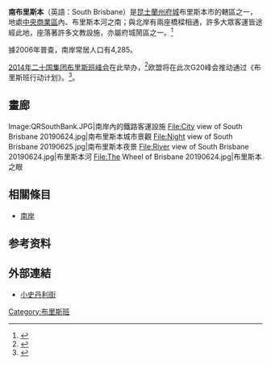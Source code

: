 {{Infobox Australian Place | type = suburb
| name = 南布里斯本
| city = 布里斯本
| state = qld
| image = Brisbane River1.jpg
| caption = South Brisbane is dominated by riverside high-rise apartments.
| lga = [[布里斯本|布里斯本]]達敦園
| postcode = 4101
| pop = 4,285
| pop_footnotes =（2006年）<ref>[http://www.censusdata.abs.gov.au/ABSNavigation/prenav/ProductSelect?newproducttype=QuickStats&btnSelectProduct=View+QuickStats+%3E&collection=Census&period=2006&areacode=SSC31491&geography=&method=&productlabel=&producttype=&topic=&navmapdisplayed=true&javascript=true&breadcrumb=LP&topholder=0&leftholder=0&currentaction=201&action=401&textversion=false 2006 Census QuickStats : South Brisbane (Brisbane City) (State Suburb)<!-- Bot generated title -->]</ref>
| area = 2.0
}}

'''南布里斯本'''（英語：South Brisbane）是[[昆士蘭州|昆士蘭州]][[府城|府城]]布里斯本市的轄區之一，地處[[中央商務區|中央商業區]]內、布里斯本河之南；與北岸有兩座橋樑相通，許多大眾客運皆途經此地，座落著許多文教設施，亦屬府城鬧區之一。<ref>{{Cite news |url=http://world.chinadaily.com.cn/2014-11/15/content_18919531.htm |title=澳媒：关于G20，你需要知道的七项抗议 - 中文国际 - 中国日报网 |accessdate=2021-11-12 |archive-date=2021-11-12 |archive-url=https://web.archive.org/web/20211112165033/http://world.chinadaily.com.cn/2014-11/15/content_18919531.htm }}</ref>

據2006年普查，南岸常居人口有4,285。

[[2014年二十国集团布里斯班峰会|2014年二十国集团布里斯班峰会]]在此举办，<ref>{{Cite news |url=http://covid-19.chinadaily.com.cn/hqsj/ssrd/2014-11-14/content_12715942.html |title=布里斯班市区迎接G20- 中国日报网 |accessdate=2021-11-12 |archive-date=2021-11-12 |archive-url=https://web.archive.org/web/20211112150518/http://covid-19.chinadaily.com.cn/hqsj/ssrd/2014-11-14/content_12715942.html }}</ref>欧盟将在此次G20峰会推动通过《布里斯班行动计划》。<ref>{{Cite news |url=https://china.huanqiu.com/article/9CaKrnJFO5F |title=欧盟将在G20峰会推动通过《布里斯班行动计划》 |accessdate=2021-11-12 |archive-date=2021-11-12 |archive-url=https://web.archive.org/web/20211112061330/https://china.huanqiu.com/article/9CaKrnJFO5F }}</ref>。

==畫廊==
<gallery>
Image:QRSouthBank.JPG|南岸內的鐵路客運設施
File:City view of South Brisbane 20190624.jpg|南布里斯本城市景觀
File:Night view of South Brisbane 20190625.jpg|南布里斯本夜景
File:River view of South Brisbane 20190624.jpg|布里斯本河
File:The Wheel of Brisbane 20190624.jpg|布里斯本之眼

</gallery>

==相關條目==
* [[南岸_(昆士蘭州)|南岸]]

==参考资料==
{{Reflist}}

==外部連結==
* [https://web.archive.org/web/20090611050846/http://littlestanleystreet.net.au/ 小史丹利街]{{Australia-stub}}

[[Category:布里斯班|Category:布里斯班]]